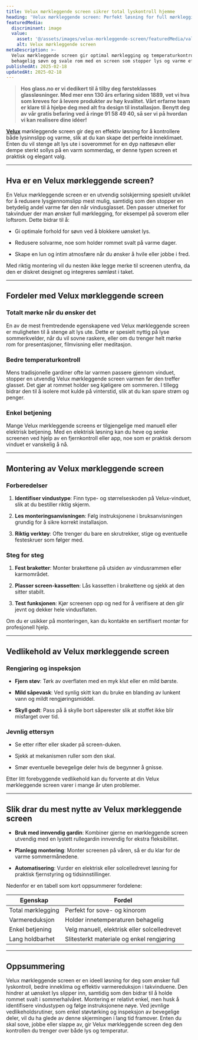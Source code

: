```yaml
---
title: Velux mørkleggende screen sikrer total lyskontroll hjemme
heading: 'Velux mørkleggende screen: Perfekt løsning for full mørklegging'
featuredMedia:
  discriminant: image
  value:
    asset: '@/assets/images/velux-morkleggende-screen/featuredMedia/value/asset.jpg'
    alt: Velux mørkleggende screen
metaDescription: >-
  Velux mørkleggende screen gir optimal mørklegging og temperaturkontroll. Nyt
  behagelig søvn og svale rom med en screen som stopper lys og varme effektivt.
publishedAt: 2025-02-18
updatedAt: 2025-02-18
---
```

> **Hos glass.no er vi dedikert til å tilby deg førsteklasses glassløsninger. Med mer enn 130 års erfaring siden 1889, vet vi hva som kreves for å levere produkter av høy kvalitet. Vårt erfarne team er klare til å hjelpe deg med alt fra design til installasjon. Benytt deg av vår gratis befaring ved å ringe 91 58 49 40, så ser vi på hvordan vi kan realisere dine idéer!**

[**Velux**](https://www.glass.no/velux) mørkleggende screen gir deg en effektiv løsning for å kontrollere både lysinnslipp og varme, slik at du kan skape det perfekte inneklimaet. Enten du vil stenge alt lys ute i soverommet for en dyp nattesøvn eller dempe sterkt sollys på en varm sommerdag, er denne typen screen et praktisk og elegant valg.

---

## Hva er en Velux mørkleggende screen?

En Velux mørkleggende screen er en utvendig solskjerming spesielt utviklet for å redusere lysgjennomslipp mest mulig, samtidig som den stopper en betydelig andel varme før den når vindusglasset. Den passer utmerket for takvinduer der man ønsker full mørklegging, for eksempel på soverom eller loftsrom. Dette bidrar til å:

* Gi optimale forhold for søvn ved å blokkere uønsket lys.

* Redusere solvarme, noe som holder rommet svalt på varme dager.

* Skape en lun og intim atmosfære når du ønsker å hvile eller jobbe i fred.

Med riktig montering vil du nesten ikke legge merke til screenen utenfra, da den er diskret designet og integreres sømløst i taket.

---

## Fordeler med Velux mørkleggende screen

### Totalt mørke når du ønsker det

En av de mest fremtredende egenskapene ved Velux mørkleggende screen er muligheten til å stenge alt lys ute. Dette er spesielt nyttig på lyse sommerkvelder, når du vil sovne raskere, eller om du trenger helt mørke rom for presentasjoner, filmvisning eller meditasjon.

### Bedre temperaturkontroll

Mens tradisjonelle gardiner ofte lar varmen passere gjennom vinduet, stopper en utvendig Velux mørkleggende screen varmen før den treffer glasset. Det gjør at rommet holder seg kjøligere om sommeren. I tillegg bidrar den til å isolere mot kulde på vinterstid, slik at du kan spare strøm og penger.

### Enkel betjening

Mange Velux mørkleggende screens er tilgjengelige med manuell eller elektrisk betjening. Med en elektrisk løsning kan du heve og senke screenen ved hjelp av en fjernkontroll eller app, noe som er praktisk dersom vinduet er vanskelig å nå.

---

## Montering av Velux mørkleggende screen

### Forberedelser

1. **Identifiser vindustype**: Finn type- og størrelseskoden på Velux-vinduet, slik at du bestiller riktig skjerm.

2. **Les monteringsanvisningen**: Følg instruksjonene i bruksanvisningen grundig for å sikre korrekt installasjon.

3. **Riktig verktøy**: Ofte trenger du bare en skrutrekker, stige og eventuelle festeskruer som følger med.

### Steg for steg

1. **Fest braketter**: Monter brakettene på utsiden av vindusrammen eller karmområdet.

2. **Plasser screen-kassetten**: Lås kassetten i brakettene og sjekk at den sitter stabilt.

3. **Test funksjonen**: Kjør screenen opp og ned for å verifisere at den glir jevnt og dekker hele vindusflaten.

Om du er usikker på monteringen, kan du kontakte en sertifisert montør for profesjonell hjelp.

---

## Vedlikehold av Velux mørkleggende screen

### Rengjøring og inspeksjon

* **Fjern støv**: Tørk av overflaten med en myk klut eller en mild børste.

* **Mild såpevask**: Ved synlig skitt kan du bruke en blanding av lunkent vann og mildt rengjøringsmiddel.

* **Skyll godt**: Pass på å skylle bort såperester slik at stoffet ikke blir misfarget over tid.

### Jevnlig ettersyn

* Se etter rifter eller skader på screen-duken.

* Sjekk at mekanismen ruller som den skal.

* Smør eventuelle bevegelige deler hvis de begynner å gnisse.

Etter litt forebyggende vedlikehold kan du forvente at din Velux mørkleggende screen varer i mange år uten problemer.

---

## Slik drar du mest nytte av Velux mørkleggende screen

* **Bruk med innvendig gardin**: Kombiner gjerne en mørkleggende screen utvendig med en lystett rullegardin innvendig for ekstra fleksibilitet.

* **Planlegg montering**: Monter screenen på våren, så er du klar for de varme sommermånedene.

* **Automatisering**: Vurder en elektrisk eller solcelledrevet løsning for praktisk fjernstyring og tidsinnstillinger.

Nedenfor er en tabell som kort oppsummerer fordelene:

| **Egenskap**      | **Fordel**                                   |
| ----------------- | -------------------------------------------- |
| Total mørklegging | Perfekt for sove- og kinorom                 |
| Varmereduksjon    | Holder innetemperaturen behagelig            |
| Enkel betjening   | Velg manuell, elektrisk eller solcelledrevet |
| Lang holdbarhet   | Slitesterkt materiale og enkel rengjøring    |

---

## Oppsummering

Velux mørkleggende screen er en ideell løsning for deg som ønsker full lyskontroll, bedre inneklima og effektiv varmereduksjon i takvinduene. Den hindrer at uønsket lys slipper inn, samtidig som den bidrar til å holde rommet svalt i sommerhalvåret. Montering er relativt enkel, men husk å identifisere vindustypen og følge instruksjonene nøye. Ved jevnlige vedlikeholdsrutiner, som enkel støvtørking og inspeksjon av bevegelige deler, vil du ha glede av denne skjermingen i lang tid framover. Enten du skal sove, jobbe eller slappe av, gir Velux mørkleggende screen deg den kontrollen du trenger over både lys og temperatur.
